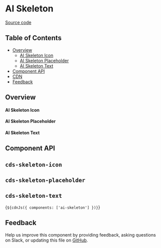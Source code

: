 
<Meta isTemplate />

# AI Skeleton

[Source code](https://github.com/carbon-design-system/carbon/tree/main/packages/web-components/src/components/ai-skeleton)

## Table of Contents

- [Overview](#overview)
  - [AI Skeleton Icon](#ai-skeleton-icon)
  - [AI Skeleton Placeholder](#ai-skeleton-placeholder)
  - [AI Skeleton Text](#ai-skeleton-text)
- [Component API](#component-api)
- [CDN](#cdn)
- [Feedback](#feedback)

## Overview

#### AI Skeleton Icon

<Canvas of={AISkeletonStories.AISkeletonIcon} />

#### AI Skeleton Placeholder

<Canvas of={AISkeletonPlaceholderStories.AISkeletonPlaceholder} />

#### AI Skeleton Text

<Canvas of={AISkeletonTextStories.AISkeletonText} />

## Component API

## `cds-skeleton-icon`

<ArgTypes of="cds-skeleton-icon" />

## `cds-skeleton-placeholder`

<ArgTypes of="cds-skeleton-placeholder" />

## `cds-skeleton-text`

<ArgTypes of="cds-skeleton-text" />

<Markdown>{`${cdnJs({ components: ['ai-skeleton'] })}`}</Markdown>

## Feedback

Help us improve this component by providing feedback, asking questions on Slack,
or updating this file on
[GitHub](https://github.com/carbon-design-system/carbon/tree/main/packages/web-components/src/components/ai-skeleton.mdx).
